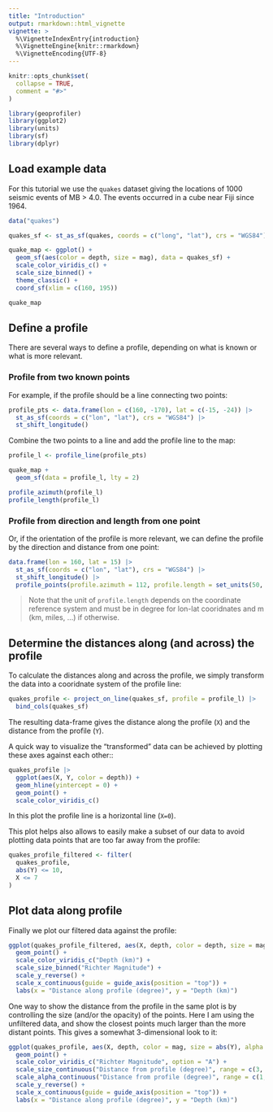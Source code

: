 ```yaml
---
title: "Introduction"
output: rmarkdown::html_vignette
vignette: >
  %\VignetteIndexEntry{introduction}
  %\VignetteEngine{knitr::rmarkdown}
  %\VignetteEncoding{UTF-8}
---
```


```r
knitr::opts_chunk$set(
  collapse = TRUE,
  comment = "#>"
)
```

```r
library(geoprofiler)
library(ggplot2)
library(units)
library(sf)
library(dplyr)
```

## Load example data

For this tutorial we use the `quakes` dataset giving the locations of 1000 
seismic events of MB > 4.0. The events occurred in a cube near Fiji since 1964.
```r
data("quakes")

quakes_sf <- st_as_sf(quakes, coords = c("long", "lat"), crs = "WGS84")

quake_map <- ggplot() +
  geom_sf(aes(color = depth, size = mag), data = quakes_sf) +
  scale_color_viridis_c() +
  scale_size_binned() +
  theme_classic() +
  coord_sf(xlim = c(160, 195))

quake_map
```

## Define a profile

There are several ways to define a profile, depending on what is known or what is more relevant.

### Profile from two known points
For example, if the profile should be a line connecting two points:
```r
profile_pts <- data.frame(lon = c(160, -170), lat = c(-15, -24)) |>
  st_as_sf(coords = c("lon", "lat"), crs = "WGS84") |>
  st_shift_longitude()
```

Combine the two points to a line and add the profile line to the map:

```r
profile_l <- profile_line(profile_pts)

quake_map +
  geom_sf(data = profile_l, lty = 2)
```


```r
profile_azimuth(profile_l)
profile_length(profile_l)
```


### Profile from direction and length from one point

Or, if the orientation of the profile is more relevant, we can define the profile by the direction and distance from one point: 

```r
data.frame(lon = 160, lat = 15) |>
  st_as_sf(coords = c("lon", "lat"), crs = "WGS84") |>
  st_shift_longitude() |>
  profile_points(profile.azimuth = 112, profile.length = set_units(50, degree))
```
> Note that the unit of `profile.length` depends on the coordinate reference 
system and must be in degree for lon-lat cooridnates and m (km, miles, ...) if 
otherwise.




## Determine the distances along (and across) the profile

To calculate the distances along and across the profile, we simply transform the 
data into a cooridnate system of the profile line:
```r
quakes_profile <- project_on_line(quakes_sf, profile = profile_l) |>
  bind_cols(quakes_sf)
```

The resulting data-frame gives the distance along the profile (`X`) and the 
distance from the profile (`Y`). 

A quick way to visualize the "transformed" data can be achieved by plotting 
these axes against each other::

```r
quakes_profile |>
  ggplot(aes(X, Y, color = depth)) +
  geom_hline(yintercept = 0) +
  geom_point() +
  scale_color_viridis_c()
```
In this plot the profile line is a horizontal line (`X=0`). 

This plot helps also allows to easily make a subset of our data to avoid plotting data points that are too far away from the profile:

```r
quakes_profile_filtered <- filter(
  quakes_profile,
  abs(Y) <= 10,
  X <= 7
)
```


## Plot data along profile
Finally we plot our filtered data against the profile:
```r
ggplot(quakes_profile_filtered, aes(X, depth, color = depth, size = mag)) +
  geom_point() +
  scale_color_viridis_c("Depth (km)") +
  scale_size_binned("Richter Magnitude") +
  scale_y_reverse() +
  scale_x_continuous(guide = guide_axis(position = "top")) +
  labs(x = "Distance along profile (degree)", y = "Depth (km)")
```

One way to show the distance from the profile in the same plot is by 
controlling the size (and/or the opacity) of the points.
Here I am using the unfiltered data, and show the closest points much larger than the more distant points.
This gives a somewhat 3-dimensional look to it:

```r
ggplot(quakes_profile, aes(X, depth, color = mag, size = abs(Y), alpha = abs(Y))) +
  geom_point() +
  scale_color_viridis_c("Richter Magnitude", option = "A") +
  scale_size_continuous("Distance from profile (degree)", range = c(3, .1)) +
  scale_alpha_continuous("Distance from profile (degree)", range = c(1, .1)) +
  scale_y_reverse() +
  scale_x_continuous(guide = guide_axis(position = "top")) +
  labs(x = "Distance along profile (degree)", y = "Depth (km)")
```
